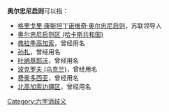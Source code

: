 '''奥尔忠尼启则'''可以指：
* [[格里戈里·康斯坦丁诺维奇·奥尔忠尼启则|格里戈里·康斯坦丁诺维奇·奥尔忠尼启则]]，苏联领导人
* [[奥尔忠尼启则区_(哈卡斯共和国)|奥尔忠尼启则区 (哈卡斯共和国)]]
* [[弗拉季高加索|弗拉季高加索]]，曾经用名
* [[孙扎|孙扎]]，曾经用名
* [[叶纳基耶沃|叶纳基耶沃]]，曾经用名
* [[波克罗夫_(乌克兰)|波克罗夫 (乌克兰)]]，曾经用名
* [[费奥多西亚|费奥多西亚]]，曾经用名
* [[北高加索边疆区|北高加索边疆区]]，曾经用名
[[Category:六字消歧义|Category:六字消歧义]]